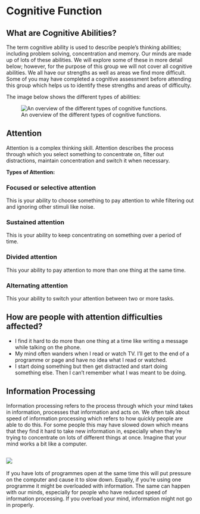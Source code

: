 # Cognitive Function

## What are Cognitive Abilities?

The term cognitive ability is used to describe people's thinking abilities; including problem solving, concentration and memory. Our minds are made up of lots of these abilities. We will explore some of these in more detail below; however, for the purpose of this group we will not cover all cognitive abilities. We all have our strengths as well as areas we find more difficult. Some of you may have completed a cognitive assessment before attending this group which helps us to identify these strengths and areas of difficulty.

The image below shows the different types of abilities:

![An overview of the different types of cognitive functions.](img/session.1/domains.png)

## Attention

Attention is a complex thinking skill. Attention describes the process through which you select something to concentrate on, filter out distractions, maintain concentration and switch it when necessary.

**Types of Attention:**

### Focused or selective attention

This is your ability to choose something to pay attention to while filtering out and ignoring other stimuli like noise.

### Sustained attention

This is your ability to keep concentrating on something over a period of time.

### Divided attention

This your ability to pay attention to more than one thing at the same time.

### Alternating attention

This your ability to switch your attention between two or more tasks.

::: {.callout-note appearance="simple"}
## How are people with attention difficulties affected?

-   I find it hard to do more than one thing at a time like writing a message while talking on the phone.
-   My mind often wanders when I read or watch TV. I'll get to the end of a programme or page and have no idea what I read or watched.
-   I start doing something but then get distracted and start doing something else. Then I can't remember what I was meant to be doing.
:::

## Information Processing

Information processing refers to the process through which your mind takes in information, processes that information and acts on. We often talk about speed of information processing which refers to how quickly people are able to do this. For some people this may have slowed down which means that they find it hard to take new information in, especially when they're trying to concentrate on lots of different things at once. Imagine that your mind works a bit like a computer.

## ![](img/session.1/pc.jpg)

If you have lots of programmes open at the same time this will put pressure on the computer and cause it to slow down. Equally, if you're using one programme it might be overloaded with information. The same can happen with our minds, especially for people who have reduced speed of information processing. If you overload your mind, information might not go in properly.
